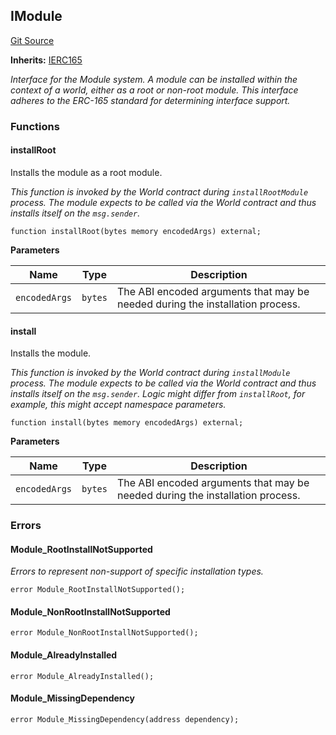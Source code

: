 [//]: # "This file is autogenerated, do not change manually"

## IModule

[Git Source](https://github.com/latticexyz/mud/blob/main/packages/world/src/IModule.sol)

**Inherits:**
[IERC165](/world/reference/internal/erc165-external#ierc165)

_Interface for the Module system.
A module can be installed within the context of a world, either as a root or non-root module.
This interface adheres to the ERC-165 standard for determining interface support._

### Functions

#### installRoot

Installs the module as a root module.

_This function is invoked by the World contract during `installRootModule` process.
The module expects to be called via the World contract and thus installs itself on the `msg.sender`._

```solidity
function installRoot(bytes memory encodedArgs) external;
```

**Parameters**

| Name          | Type    | Description                                                                   |
| ------------- | ------- | ----------------------------------------------------------------------------- |
| `encodedArgs` | `bytes` | The ABI encoded arguments that may be needed during the installation process. |

#### install

Installs the module.

_This function is invoked by the World contract during `installModule` process.
The module expects to be called via the World contract and thus installs itself on the `msg.sender`.
Logic might differ from `installRoot`, for example, this might accept namespace parameters._

```solidity
function install(bytes memory encodedArgs) external;
```

**Parameters**

| Name          | Type    | Description                                                                   |
| ------------- | ------- | ----------------------------------------------------------------------------- |
| `encodedArgs` | `bytes` | The ABI encoded arguments that may be needed during the installation process. |

### Errors

#### Module_RootInstallNotSupported

_Errors to represent non-support of specific installation types._

```solidity
error Module_RootInstallNotSupported();
```

#### Module_NonRootInstallNotSupported

```solidity
error Module_NonRootInstallNotSupported();
```

#### Module_AlreadyInstalled

```solidity
error Module_AlreadyInstalled();
```

#### Module_MissingDependency

```solidity
error Module_MissingDependency(address dependency);
```
